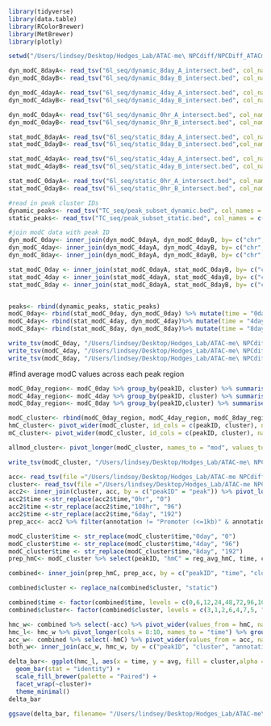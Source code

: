 ```r
library(tidyverse)
library(data.table)
library(RColorBrewer)
library(MetBrewer)
library(plotly)
```
```r
setwd("/Users/lindsey/Desktop/Hodges_Lab/ATAC-me\ NPCdiff/NPCDiff_ATACme/New_timepoints/data")

dyn_modC_8dayA<- read_tsv("6l_seq/dynamic_8day_A_intersect.bed", col_names = c("chr", "start", "end", "strand", "num_mC", "num_hmC", "num_C", "context", "tri_context", "num_total", "region_chr", "region_start", "region_end", "cluster", "peakID")) %>% mutate(p_hmC = num_hmC/num_total, p_mC = num_mC/num_total, p_unmodC = (num_C)/num_total) %>% filter(num_total >5 )
dyn_modC_8dayB<- read_tsv("6l_seq/dynamic_8day_B_intersect.bed", col_names = c("chr", "start", "end", "strand", "num_mC", "num_hmC", "num_C", "context", "tri_context", "num_total", "region_chr", "region_start", "region_end", "cluster", "peakID")) %>% mutate(p_hmC = num_hmC/num_total, p_mC = num_mC/num_total, p_unmodC = (num_C)/num_total) %>% filter(num_total >5 )   

dyn_modC_4dayA<- read_tsv("6l_seq/dynamic_4day_A_intersect.bed", col_names = c("chr", "start", "end", "strand", "num_mC", "num_hmC", "num_C", "context", "tri_context", "num_total", "region_chr", "region_start", "region_end", "cluster", "peakID")) %>% mutate(p_hmC = num_hmC/num_total, p_mC = num_mC/num_total, p_unmodC = (num_C)/num_total) %>% filter(num_total >5 )
dyn_modC_4dayB<- read_tsv("6l_seq/dynamic_4day_B_intersect.bed", col_names = c("chr", "start", "end", "strand", "num_mC", "num_hmC", "num_C", "context", "tri_context", "num_total", "region_chr", "region_start", "region_end", "cluster", "peakID")) %>% mutate(p_hmC = num_hmC/num_total, p_mC = num_mC/num_total, p_unmodC = (num_C)/num_total) %>% filter(num_total >5 )

dyn_modC_0dayA<- read_tsv("6l_seq/dynamic_0hr_A_intersect.bed", col_names = c("chr", "start", "end", "strand", "num_mC", "num_hmC", "num_C", "context", "tri_context", "num_total", "region_chr", "region_start", "region_end", "cluster", "peakID")) %>% mutate(p_hmC = num_hmC/num_total, p_mC = num_mC/num_total, p_unmodC = (num_C)/num_total) %>% filter(num_total >5 )
dyn_modC_0dayB<- read_tsv("6l_seq/dynamic_0hr_B_intersect.bed", col_names = c("chr", "start", "end", "strand", "num_mC", "num_hmC", "num_C", "context", "tri_context", "num_total", "region_chr", "region_start", "region_end", "cluster", "peakID")) %>% mutate(p_hmC = num_hmC/num_total, p_mC = num_mC/num_total, p_unmodC = (num_C)/num_total) %>% filter(num_total >5 )

stat_modC_8dayA<- read_tsv("6l_seq/static_8day_A_intersect.bed", col_names = c("chr", "start", "end", "strand", "num_mC", "num_hmC", "num_C", "context", "tri_context", "num_total", "region_chr", "region_start", "region_end", "peakID")) %>% mutate(cluster = "static", p_hmC = num_hmC/num_total, p_mC = num_mC/num_total, p_unmodC = (num_C)/num_total) %>% filter(num_total >5 )
stat_modC_8dayB<- read_tsv("6l_seq/static_8day_B_intersect.bed",col_names = c("chr", "start", "end", "strand", "num_mC", "num_hmC", "num_C", "context", "tri_context", "num_total", "region_chr", "region_start", "region_end", "peakID")) %>% mutate(cluster = "static", p_hmC = num_hmC/num_total, p_mC = num_mC/num_total, p_unmodC = (num_C)/num_total) %>% filter(num_total >5 )

stat_modC_4dayA<- read_tsv("6l_seq/static_4day_A_intersect.bed", col_names = c("chr", "start", "end", "strand", "num_mC", "num_hmC", "num_C", "context", "tri_context", "num_total", "region_chr", "region_start", "region_end", "peakID")) %>% mutate(cluster = "static", p_hmC = num_hmC/num_total, p_mC = num_mC/num_total, p_unmodC = (num_C)/num_total) %>% filter(num_total >5 )
stat_modC_4dayB<- read_tsv("6l_seq/static_4day_B_intersect.bed", col_names = c("chr", "start", "end", "strand", "num_mC", "num_hmC", "num_C", "context", "tri_context", "num_total", "region_chr", "region_start", "region_end", "peakID")) %>% mutate(cluster = "static", p_hmC = num_hmC/num_total, p_mC = num_mC/num_total, p_unmodC = num_C/num_total) %>% filter(num_total >5 )

stat_modC_0dayA<- read_tsv("6l_seq/static_0hr_A_intersect.bed", col_names = c("chr", "start", "end", "strand", "num_mC", "num_hmC", "num_C", "context", "tri_context", "num_total", "region_chr", "region_start", "region_end", "peakID")) %>% mutate(cluster = "static", p_hmC = num_hmC/num_total, p_mC = num_mC/num_total, p_unmodC = num_C/num_total) %>% filter(num_total >5 )
stat_modC_0dayB<- read_tsv("6l_seq/static_0hr_B_intersect.bed", col_names = c("chr", "start", "end", "strand", "num_mC", "num_hmC", "num_C", "context", "tri_context", "num_total", "region_chr", "region_start", "region_end", "peakID")) %>% mutate(cluster = "static", p_hmC = num_hmC/num_total, p_mC = num_mC/num_total, p_unmodC = (num_C)/num_total) %>% filter(num_total >5 )

#read in peak cluster IDs
dynamic_peaks<- read_tsv("TC_seq/peak_subset_dynamic.bed", col_names = c("region_chr", "region_start", "region_end", "cluster", "peakID"))
static_peaks<- read_tsv("TC_seq/peak_subset_static.bed", col_names = c("region_chr", "region_start", "region_end", "peakID")) %>% mutate("cluster" = "static") %>% select(1:3,5,4)

#join modC data with peak ID
dyn_modC_0day<- inner_join(dyn_modC_0dayA, dyn_modC_0dayB, by= c("chr", "start", "end", "cluster", "peakID", "region_chr", "region_start", "region_end")) %>% select("chr", "start", "end", "region_chr", "region_start", "region_end","p_hmCA"="p_hmC.x", "p_mCA"="p_mC.x","p_unmodCA"="p_unmodC.x", "p_hmCB"="p_hmC.y", "p_mCB"="p_mC.y","p_unmodCB"="p_unmodC.y", "cluster", "peakID") %>% mutate(avg_phmC = (p_hmCA+p_hmCB)/2, avg_pmC = (p_mCA+p_mCB)/2, avg_punmodC = (p_unmodCA+p_unmodCB)/2)
dyn_modC_4day<- inner_join(dyn_modC_4dayA, dyn_modC_4dayB, by= c("chr", "start", "end", "cluster", "peakID", "region_chr", "region_start", "region_end")) %>% select("chr", "start", "end", "region_chr", "region_start", "region_end","p_hmCA"="p_hmC.x", "p_mCA"="p_mC.x","p_unmodCA"="p_unmodC.x", "p_hmCB"="p_hmC.y", "p_mCB"="p_mC.y","p_unmodCB"="p_unmodC.y", "cluster", "peakID") %>% mutate(avg_phmC = (p_hmCA+p_hmCB)/2, avg_pmC = (p_mCA+p_mCB)/2, avg_punmodC = (p_unmodCA+p_unmodCB)/2)
dyn_modC_8day<- inner_join(dyn_modC_8dayA, dyn_modC_8dayB, by= c("chr", "start", "end", "cluster", "peakID", "region_chr", "region_start", "region_end")) %>% select("chr", "start", "end", "region_chr", "region_start", "region_end","p_hmCA"="p_hmC.x", "p_mCA"="p_mC.x","p_unmodCA"="p_unmodC.x", "p_hmCB"="p_hmC.y", "p_mCB"="p_mC.y","p_unmodCB"="p_unmodC.y", "cluster", "peakID") %>% mutate(avg_phmC = (p_hmCA+p_hmCB)/2, avg_pmC = (p_mCA+p_mCB)/2, avg_punmodC = (p_unmodCA+p_unmodCB)/2)

stat_modC_0day <- inner_join(stat_modC_0dayA, stat_modC_0dayB, by= c("chr", "start", "end", "cluster", "peakID", "region_chr", "region_start", "region_end")) %>% select("chr", "start", "end", "region_chr", "region_start", "region_end","p_hmCA"="p_hmC.x", "p_mCA"="p_mC.x","p_unmodCA"="p_unmodC.x", "p_hmCB"="p_hmC.y", "p_mCB"="p_mC.y","p_unmodCB"="p_unmodC.y", "cluster", "peakID") %>% mutate(avg_phmC = (p_hmCA+p_hmCB)/2, avg_pmC = (p_mCA+p_mCB)/2, avg_punmodC = (p_unmodCA+p_unmodCB)/2)
stat_modC_4day <- inner_join(stat_modC_4dayA, stat_modC_4dayB, by= c("chr", "start", "end", "cluster", "peakID", "region_chr", "region_start", "region_end")) %>% select("chr", "start", "end", "region_chr", "region_start", "region_end","p_hmCA"="p_hmC.x", "p_mCA"="p_mC.x","p_unmodCA"="p_unmodC.x", "p_hmCB"="p_hmC.y", "p_mCB"="p_mC.y","p_unmodCB"="p_unmodC.y", "cluster", "peakID") %>% mutate(avg_phmC = (p_hmCA+p_hmCB)/2, avg_pmC = (p_mCA+p_mCB)/2, avg_punmodC = (p_unmodCA+p_unmodCB)/2)
stat_modC_8day <- inner_join(stat_modC_8dayA, stat_modC_8dayB, by= c("chr", "start", "end", "cluster", "peakID", "region_chr", "region_start", "region_end")) %>% select("chr", "start", "end", "region_chr", "region_start", "region_end","p_hmCA"="p_hmC.x", "p_mCA"="p_mC.x","p_unmodCA"="p_unmodC.x", "p_hmCB"="p_hmC.y", "p_mCB"="p_mC.y","p_unmodCB"="p_unmodC.y", "cluster", "peakID") %>% mutate(avg_phmC = (p_hmCA+p_hmCB)/2, avg_pmC = (p_mCA+p_mCB)/2, avg_punmodC = (p_unmodCA+p_unmodCB)/2)


peaks<- rbind(dynamic_peaks, static_peaks)
modC_0day<- rbind(stat_modC_0day, dyn_modC_0day) %>% mutate(time = "0day")
modC_4day<- rbind(stat_modC_4day, dyn_modC_4day)%>% mutate(time = "4day")
modC_8day<- rbind(stat_modC_8day, dyn_modC_8day)%>% mutate(time = "8day")

write_tsv(modC_0day, "/Users/lindsey/Desktop/Hodges_Lab/ATAC-me\ NPCdiff/NPCDiff_ATACme/New_timepoints/data/6l_seq/modC_0day_data.tsv")
write_tsv(modC_4day, "/Users/lindsey/Desktop/Hodges_Lab/ATAC-me\ NPCdiff/NPCDiff_ATACme/New_timepoints/data/6l_seq/modC_4day_data.tsv")
write_tsv(modC_8day, "/Users/lindsey/Desktop/Hodges_Lab/ATAC-me\ NPCdiff/NPCDiff_ATACme/New_timepoints/data/6l_seq/modC_8day_data.tsv")

```
#find average modC values across each peak region 
```r
modC_0day_region<- modC_0day %>% group_by(peakID, cluster) %>% summarise(reg_mCA= mean(p_mCA), reg_hmCA = mean(p_hmCA), reg_unmodCA = mean(p_unmodCA), reg_mCB= mean(p_mCB), reg_hmCB = mean(p_hmCB), reg_unmodCB = mean(p_unmodCB)) %>% mutate(reg_avg_mC = (reg_mCA+reg_mCB)/2, reg_avg_hmC = (reg_hmCA+reg_hmCB)/2, reg_avg_unmodC = (reg_unmodCA+reg_unmodCB)/2, time = "0day")
modC_4day_region<- modC_4day %>% group_by(peakID, cluster) %>% summarise(reg_mCA= mean(p_mCA), reg_hmCA = mean(p_hmCA), reg_unmodCA = mean(p_unmodCA), reg_mCB= mean(p_mCB), reg_hmCB = mean(p_hmCB), reg_unmodCB = mean(p_unmodCB)) %>% mutate(reg_avg_mC = (reg_mCA+reg_mCB)/2, reg_avg_hmC = (reg_hmCA+reg_hmCB)/2, reg_avg_unmodC = (reg_unmodCA+reg_unmodCB)/2, time = "4day")
modC_8day_region<- modC_8day %>% group_by(peakID,cluster) %>% summarise(reg_mCA= mean(p_mCA), reg_hmCA = mean(p_hmCA), reg_unmodCA = mean(p_unmodCA), reg_mCB= mean(p_mCB), reg_hmCB = mean(p_hmCB), reg_unmodCB = mean(p_unmodCB)) %>% mutate(reg_avg_mC = (reg_mCA+reg_mCB)/2, reg_avg_hmC = (reg_hmCA+reg_hmCB)/2, reg_avg_unmodC = (reg_unmodCA+reg_unmodCB)/2, time = "8day")

modC_cluster<- rbind(modC_0day_region, modC_4day_region, modC_8day_region)
hmC_cluster<- pivot_wider(modC_cluster, id_cols = c(peakID, cluster), names_from = time, values_from = reg_avg_hmC)
mC_cluster<- pivot_wider(modC_cluster, id_cols = c(peakID, cluster), names_from = time, values_from = reg_avg_mC)

allmod_cluster<- pivot_longer(modC_cluster, names_to = "mod", values_to = "avg_signal", cols = c(reg_avg_mC, reg_avg_hmC, reg_avg_unmodC))

write_tsv(modC_cluster, "/Users/lindsey/Desktop/Hodges_Lab/ATAC-me\ NPCdiff/NPCDiff_ATACme/New_timepoints/data/6l_seq/modC_6L_data.tsv")

```
```r
acc<- read_tsv(file ="/Users/lindsey/Desktop/Hodges_Lab/ATAC-me NPCdiff/NPCDiff_ATACme/New_timepoints/data/TC_seq/TCseq_NPCdiff_ATAC_ExpressionTable_allPeak.txt", col_names = c("peak","0hr", "6hr", "12hr", "24hr", "48hr", "72hr", "108hr", "6day", "12day"), skip = 1) 
cluster<- read_tsv(file ="/Users/lindsey/Desktop/Hodges_Lab/ATAC-me NPCdiff/NPCDiff_ATACme/New_timepoints/data/allPeak_annotation_dataframe.tsv") %>% select(1:3,7,8,23)
acc2<- inner_join(cluster, acc, by = c("peakID" = "peak")) %>% pivot_longer(7:15, names_to = "time", values_to = "acc")
acc2$time <-str_replace(acc2$time,"0hr", "0")
acc2$time <-str_replace(acc2$time,"108hr", "96")
acc2$time <-str_replace(acc2$time,"6day", "192")
prep_acc<- acc2 %>% filter(annotation != "Promoter (<=1kb)" & annotation != "Promoter (1-2kb") %>% select(peakID, acc, time, "cluster" = acc_cluster, annotation)

modC_cluster$time <- str_replace(modC_cluster$time,"0day", "0")
modC_cluster$time <- str_replace(modC_cluster$time,"4day", "96")
modC_cluster$time <- str_replace(modC_cluster$time,"8day", "192")
prep_hmC<- modC_cluster %>% select(peakID, "hmC" = reg_avg_hmC, time, cluster)%>% mutate(type = "hmC")

combined<- inner_join(prep_hmC, prep_acc, by = c("peakID", "time", "cluster")) 

combined$cluster <- replace_na(combined$cluster, "static") 

combined$time <- factor(combined$time, levels = c(0,6,12,24,48,72,96,108,144,192,288))
combined$cluster<- factor(combined$cluster, levels = c(3,1,2,6,4,7,5, "static"))
```
```r
hmc_w<- combined %>% select(-acc) %>% pivot_wider(values_from = hmC, names_from = time) %>% ungroup() %>% drop_na() %>% mutate(dh_0_96 = `96`- `0`, dh_96_192 = `192`-`96`, dh_0_192 = `192`- `0`) 
hmc_l<- hmc_w %>% pivot_longer(cols = 8:10, names_to = "time") %>% group_by(cluster, time) %>% summarise(avg = mean(value))
acc_w<- combined %>% select(-hmC) %>% pivot_wider(values_from = acc, names_from = time) %>% ungroup() %>% drop_na() %>% mutate(da_0_96 = log2(`96`)- log2(`0`), da_96_192 = log2(`192`)-log2(`96`), da_0_192 = log2(`192`)- log2(`0`)) 
both_w<- inner_join(acc_w, hmc_w, by = c("peakID", "cluster", "annotation")) %>% select(peakID, cluster, da_0_192, `0`=`0.y`,`96`=`96.y`,`192`=`192.y`)%>% pivot_longer(cols = 4:6, names_to = "time")

delta_bar<- ggplot(hmc_l, aes(x = time, y = avg, fill = cluster,alpha = 0.8))+
  geom_bar(stat = "identity") +
  scale_fill_brewer(palette = "Paired") +
  facet_wrap(~cluster)+
  theme_minimal()
delta_bar

ggsave(delta_bar, filename= "/Users/lindsey/Desktop/Hodges_Lab/ATAC-me\ NPCdiff/NPCDiff_ATACme/New_timepoints/Figures/hmC_delta_byCluster.pdf", units = "in", width = 6, height = 5)

```
